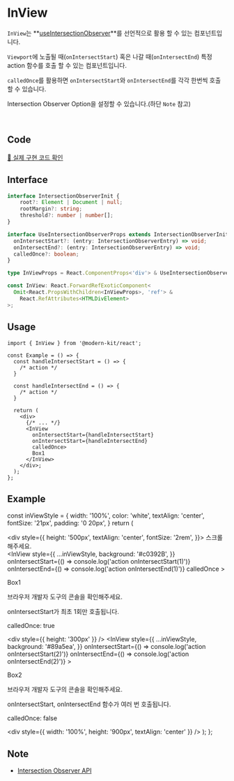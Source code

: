 
# InView

`InView`는 **[useIntersectionObserver](https://modern-agile-team.github.io/modern-kit/docs/react/hooks/useIntersectionObserver)**를 선언적으로 활용 할 수 있는 컴포넌트입니다.

`Viewport`에 노출될 때(`onIntersectStart`) 혹은 나갈 때(`onIntersectEnd`) 특정 action 함수를 호출 할 수 있는 컴포넌트입니다.

`calledOnce`를 활용하면 `onIntersectStart`와 `onIntersectEnd`를 각각 한번씩 호출 할 수 있습니다.

Intersection Observer Option을 설정할 수 있습니다.(하단 `Note` 참고)

<br />

## Code
[🔗 실제 구현 코드 확인](https://github.com/modern-agile-team/modern-kit/blob/main/packages/react/src/components/InView/index.tsx)

## Interface
```ts title="typescript"
interface IntersectionObserverInit {
    root?: Element | Document | null;
    rootMargin?: string;
    threshold?: number | number[];
}

interface UseIntersectionObserverProps extends IntersectionObserverInit {
  onIntersectStart?: (entry: IntersectionObserverEntry) => void;
  onIntersectEnd?: (entry: IntersectionObserverEntry) => void;
  calledOnce?: boolean;
}

type InViewProps = React.ComponentProps<'div'> & UseIntersectionObserverProps;

const InView: React.ForwardRefExoticComponent<
  Omit<React.PropsWithChildren<InViewProps>, 'ref'> &
    React.RefAttributes<HTMLDivElement>
>;
```

## Usage
```tsx title="typescript"
import { InView } from '@modern-kit/react';

const Example = () => {
  const handleIntersectStart = () => {
    /* action */
  }

  const handleIntersectEnd = () => {
    /* action */
  }

  return (
    <div>
      {/* ... */}
      <InView
        onIntersectStart={handleIntersectStart}
        onIntersectStart={handleIntersectEnd}
        calledOnce>
        Box1
      </InView>
    </div>;
  );
}; 
```

## Example

  const inViewStyle = {
    width: '100%',
    color: 'white',
    textAlign: 'center',
    fontSize: '21px',
    padding: '0 20px',
  }
  return (
    <div>
      <div
        style={{
          height: '500px',
          textAlign: 'center',
          fontSize: '2rem',
        }}>
        스크롤 해주세요.
      </div>
      <InView
        style={{
          ...inViewStyle,
          background: '#c0392B',
        }}
        onIntersectStart={() => console.log('action onIntersectStart(1)')}
        onIntersectEnd={() => console.log('action onIntersectEnd(1)')}
        calledOnce
      >
        <div>
          <p>Box1</p>
          <p>브라우저 개발자 도구의 콘솔을 확인해주세요.</p>
          <p>onIntersectStart가 최초 1회만 호출됩니다.</p>
          <p>calledOnce: true</p>
        </div>
      </InView>
      <div style={{ height: '300px' }} />
      <InView
        style={{
          ...inViewStyle,
          background: '#89a5ea',
        }}
        onIntersectStart={() => console.log('action onIntersectStart(2)')}
        onIntersectEnd={() => console.log('action onIntersectEnd(2)')}
      >
        <div>
          <p>Box2</p>
          <p>브라우저 개발자 도구의 콘솔을 확인해주세요.</p>
          <p>onIntersectStart, onIntersectEnd 함수가 여러 번 호출됩니다.</p>
          <p>calledOnce: false</p>
        </div>
      </InView>
      <div style={{ width: '100%', height: '900px', textAlign: 'center' }} />
    </div>
  );
};

<Example />

## Note
- [Intersection Observer API](https://developer.mozilla.org/ko/docs/Web/API/IntersectionObserver)